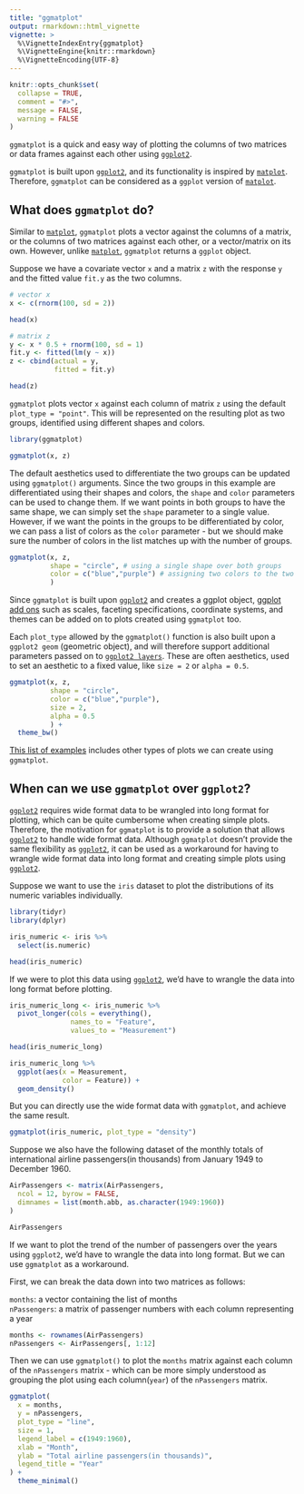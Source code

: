 ```yaml
---
title: "ggmatplot"
output: rmarkdown::html_vignette
vignette: >
  %\VignetteIndexEntry{ggmatplot}
  %\VignetteEngine{knitr::rmarkdown}
  %\VignetteEncoding{UTF-8}
---
```


```r
knitr::opts_chunk$set(
  collapse = TRUE,
  comment = "#>",
  message = FALSE,
  warning = FALSE
)
```

`ggmatplot` is a quick and easy way of plotting the columns of two matrices or data frames against each other using [`ggplot2`](https://ggplot2.tidyverse.org/).

`ggmatplot` is built upon [`ggplot2`](https://ggplot2.tidyverse.org/), and its functionality is inspired by [`matplot`](https://www.rdocumentation.org/packages/graphics/versions/3.6.2/topics/matplot). Therefore, `ggmatplot` can be considered as a `ggplot` version of [`matplot`](https://www.rdocumentation.org/packages/graphics/versions/3.6.2/topics/matplot).

## What does `ggmatplot` do?

Similar to [`matplot`](https://www.rdocumentation.org/packages/graphics/versions/3.6.2/topics/matplot), `ggmatplot` plots a vector against the columns of a matrix, or the columns of two matrices against each other, or a vector/matrix on its own. However, unlike [`matplot`](https://www.rdocumentation.org/packages/graphics/versions/3.6.2/topics/matplot), `ggmatplot` returns a `ggplot` object.

Suppose we have a covariate vector `x` and a matrix `z` with the response `y` and the fitted value `fit.y` as the two columns.

```r
# vector x
x <- c(rnorm(100, sd = 2))

head(x)

# matrix z
y <- x * 0.5 + rnorm(100, sd = 1)
fit.y <- fitted(lm(y ~ x))
z <- cbind(actual = y,
           fitted = fit.y)

head(z)
```

`ggmatplot` plots vector `x` against each column of matrix `z` using the default `plot_type = "point"`. This will be represented on the resulting plot as two groups, identified using different shapes and colors.

```r
library(ggmatplot)

ggmatplot(x, z)
```

The default aesthetics used to differentiate the two groups can be updated using `ggmatplot()` arguments. Since the two groups in this example are differentiated using their shapes and colors, the `shape` and `color` parameters can be used to change them. If we want points in both groups to have the same shape, we can simply set the `shape` parameter to a single value. However, if we want the points in the groups to be differentiated by color, we can pass a list of colors as the `color` parameter - but we should make sure the number of colors in the list matches up with the number of groups.

```r
ggmatplot(x, z,
          shape = "circle", # using a single shape over both groups
          color = c("blue","purple") # assigning two colors to the two groups
          )
```

Since `ggmatplot` is built upon [`ggplot2`](https://ggplot2.tidyverse.org/) and creates a ggplot object, [ggplot add ons](https://ggplot2.tidyverse.org/reference/index.html) such as scales, faceting specifications, coordinate systems, and themes can be added on to plots created using `ggmatplot` too.

Each `plot_type` allowed by the `ggmatplot()` function is also built upon a `ggplot2 geom` (geometric object), and will therefore support additional parameters passed on to [`ggplot2 layers`](https://ggplot2.tidyverse.org/reference/layer.html). These are often aesthetics, used to set an aesthetic to a fixed value, like `size = 2` or `alpha = 0.5`.


```r
ggmatplot(x, z,
          shape = "circle",
          color = c("blue","purple"),
          size = 2,
          alpha = 0.5
          ) +
  theme_bw()

```

[This list of examples](../index.html) includes other types of plots we can create using `ggmatplot`.

## When can we use `ggmatplot` over `ggplot2`?

[`ggplot2`](https://ggplot2.tidyverse.org/) requires wide format data to be wrangled into long format for plotting, which can be quite cumbersome when creating simple plots. Therefore, the motivation for `ggmatplot` is to provide a solution that allows [`ggplot2`](https://ggplot2.tidyverse.org/) to handle wide format data. Although `ggmatplot` doesn't provide the same flexibility as [`ggplot2`](https://ggplot2.tidyverse.org/), it can be used as a workaround for having to wrangle wide format data into long format and creating simple plots using [`ggplot2`](https://ggplot2.tidyverse.org/).

Suppose we want to use the `iris` dataset to plot the distributions of its numeric variables individually.

```r
library(tidyr)
library(dplyr)

iris_numeric <- iris %>%
  select(is.numeric)

head(iris_numeric)
```

If we were to plot this data using [`ggplot2`](https://ggplot2.tidyverse.org/), we'd have to wrangle the data into long format before plotting.

```r
iris_numeric_long <- iris_numeric %>%
  pivot_longer(cols = everything(),
               names_to = "Feature",
               values_to = "Measurement") 

head(iris_numeric_long)

iris_numeric_long %>%
  ggplot(aes(x = Measurement,
             color = Feature)) +
  geom_density()

```

But you can directly use the wide format data with `ggmatplot`, and achieve the same result.

```r
ggmatplot(iris_numeric, plot_type = "density")
```

Suppose we also have the following dataset of the monthly totals of international airline passengers(in thousands) from January 1949 to December 1960.

```r
AirPassengers <- matrix(AirPassengers,
  ncol = 12, byrow = FALSE,
  dimnames = list(month.abb, as.character(1949:1960))
)

AirPassengers
```

If we want to plot the trend of the number of passengers over the years using `ggplot2`, we'd have to wrangle the data into long format. But we can use `ggmatplot` as a workaround. 

First, we can break the data down into two matrices as follows:

`months`: a vector containing the list of months  
`nPassengers`: a matrix of passenger numbers with each column representing a year

```r
months <- rownames(AirPassengers)
nPassengers <- AirPassengers[, 1:12]
```

Then we can use `ggmatplot()` to plot the `months` matrix against each column of the `nPassengers` matrix - which can be more simply understood as grouping the plot using each column(`year`) of the `nPassengers` matrix.

```r
ggmatplot(
  x = months,
  y = nPassengers,
  plot_type = "line",
  size = 1,
  legend_label = c(1949:1960),
  xlab = "Month",
  ylab = "Total airline passengers(in thousands)",
  legend_title = "Year"
) +
  theme_minimal()
```
